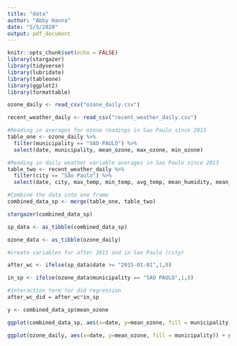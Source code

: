 ```yaml
---
title: "data"
author: "Abby Hanna"
date: "5/5/2020"
output: pdf_document
---
```


```r
knitr::opts_chunk$set(echo = FALSE)
library(stargazer)
library(tidyverse)
library(lubridate)
library(tableone)
library(ggplot2)
library(formattable)

ozone_daily <- read_csv("ozone_daily.csv")

recent_weather_daily <- read_csv("recent_weather_daily.csv")

```


```r
#Reading in averages for ozone readings in Sao Paulo since 2013
table_one <- ozone_daily %>%
  filter(municipality == "SAO PAULO") %>%
  select(date, municipality, mean_ozone, max_ozone, min_ozone)

#Reading in daily weather variable averages in Sao Paulo since 2013
table_two <- recent_weather_daily %>%
  filter(city == "São Paulo") %>%
  select(date, city, max_temp, min_temp, avg_temp, mean_humidity, mean_windspeed)

#Combine the data into one frame
combined_data_sp <- merge(table_one, table_two)

stargazer(combined_data_sp)
```

```r
sp_data <- as_tibble(combined_data_sp)

ozone_data <- as_tibble(ozone_daily)

```



```r
#create variables for after 2015 and in Sao Paulo (city)

after_wc <- ifelse(sp_data$date >= "2015-01-01",1,0)

in_sp <- ifelse(ozone_data$municipality == "SAO PAULO",1,0)

#interaction term for did regression 
after_wc_did = after_wc*in_sp

```

```r

y <- combined_data_sp$mean_ozone

ggplot(combined_data_sp, aes(x=date, y=mean_ozone, fill = municipality)) + geom_col(position = "dodge") + labs(title = 'Average ozone levels in the city of São Paulo', subtitle = NULL, caption = 'Time period: 2013-2018', x = 'Year', y = 'Ozone level') + geom_smooth(method='lm', formula= y ~ after_wc + in_sp + after_wc_did)

ggplot(ozone_daily, aes(x=date, y=mean_ozone, fill = municipality)) + geom_col(position = "dodge") + labs(title = 'Average ozone levels in the region of Sao Paulo', subtitle = NULL, caption = 'Time period: 2013-2018', x = 'Year', y = 'Ozone level')

```

